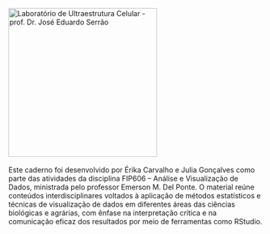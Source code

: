 ![Laboratório de Ultraestrutura Celular - prof. Dr. José Eduardo Serrão](www/WhatsApp Image 2025-07-09 at 16.06.50.jpeg){width="294"}\
\
Este caderno foi desenvolvido por Érika Carvalho e Julia Gonçalves como parte das atividades da disciplina FIP606 – Análise e Visualização de Dados, ministrada pelo professor Emerson M. Del Ponte. O material reúne conteúdos interdisciplinares voltados à aplicação de métodos estatísticos e técnicas de visualização de dados em diferentes áreas das ciências biológicas e agrárias, com ênfase na interpretação crítica e na comunicação eficaz dos resultados por meio de ferramentas como RStudio.
